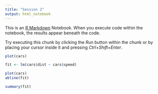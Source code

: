 ```yaml
---
title: "Session 2"
output: html_notebook
---
```


This is an [R Markdown](http://rmarkdown.rstudio.com) Notebook. When you execute code within the notebook, the results appear beneath the code. 

Try executing this chunk by clicking the *Run* button within the chunk or by placing your cursor inside it and pressing *Ctrl+Shift+Enter*. 

```r
plot(cars)
```

```r
fit <- lm(cars$dist ~ cars$speed)
```

```r
plot(cars)
abline(fit)
```
```r
summary(fit)
```

